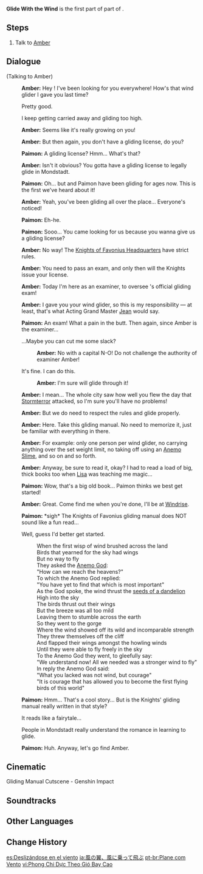 {{Quest Infobox
|image         = Story Quest Glide with the Wind.png
|id            = 00481
|type          = Story
|chapter       = Lepus Chapter
|actNum        = I
|part          = 1
|act           = Wind, Courage, and Wings
|character     = Amber
|requirement   = Complete [[The Outlander Who Caught the Wind]] and reach [[Adventure Rank]] 8
|startLocation = [[Mondstadt City|Mondstadt]], [[Mondstadt]]
|region        = Mondstadt
|area          = Starfell Valley
|subarea       = Mondstadt City
|next          = License to Glide
|rewards       = Adventure EXP*125;Mora*2,750;Wanderer's Advice*7;Fine Enhancement Ore*3;Wind, Courage, and Wings (Book)*1
|characters    = Amber;Paimon;Traveler
|voiced        = yes
}}
'''Glide With the Wind''' is the first part of part of {{Quest|Wind, Courage, and Wings}}.

==Steps==
# Talk to [[Amber]]

==Dialogue==
{{Quest Description|Amber wishes to discuss the matter of how you've been using your [[Wind Glider]]...}}
{{Dialogue Start}}
;(Talking to Amber)
:{{A|vo ablq001 1 ambor 01.ogg}} '''Amber:''' Hey {{Traveler}}! I've been looking for you everywhere! How's that wind glider I gave you last time?
:{{DIcon}} Pretty good.
:{{DIcon}} I keep getting carried away and gliding too high.
:{{A|vo ablq001 1 ambor 02.ogg}} '''Amber:''' Seems like it's really growing on you!
:{{A|vo ablq001 1 ambor 03.ogg}} '''Amber:''' But then again, you don't have a gliding license, do you?
:{{A|vo ablq001 1 paimon 01.ogg}} '''Paimon:''' A gliding license? Hmm... What's that?
:{{A|vo ablq001 1 ambor 04.ogg}} '''Amber:''' Isn't it obvious? You gotta have a gliding license to legally glide in Mondstadt.
:{{A|vo ablq001 1 paimon 02a.ogg}}<!--{{A|vo ablq001 1 paimon 02b.ogg}}--> '''Paimon:''' Oh... but {{Traveler}} and Paimon have been gliding for ages now. This is the first we've heard about it!
:{{A|vo ablq001 1 ambor 05.ogg}} '''Amber:''' Yeah, you've been gliding all over the place... Everyone's noticed!
:{{A|vo ablq001 1 paimon 03.ogg}} '''Paimon:''' Eh-he.
:{{A|vo ablq001 1 paimon 04.ogg}} '''Paimon:''' Sooo... You came looking for us because you wanna give us a gliding license?
:{{A|vo ablq001 1 ambor 06.ogg}} '''Amber:''' No way! The [[Knights of Favonius Headquarters]] have strict rules.
:{{A|vo ablq001 1 ambor 07.ogg}} '''Amber:''' You need to pass an exam, and only then will the Knights issue your license.
:{{A|vo ablq001 1 ambor 08.ogg}} '''Amber:''' Today I'm here as an examiner, to oversee {{Traveler}}'s official gliding exam!
:{{A|vo ablq001 1 ambor 09.ogg}} '''Amber:''' I gave you your wind glider, so this is my responsibility &mdash; at least, that's what Acting Grand Master [[Jean]] would say.
:{{A|vo ablq001 1 paimon 05.ogg}} '''Paimon:''' An exam! What a pain in the butt. Then again, since Amber is the examiner...
:{{DIcon}} ...Maybe you can cut me some slack?
::{{A|vo ablq001 1 ambor 10.ogg}} '''Amber:''' No with a capital N-O! Do not challenge the authority of examiner Amber!
:{{DIcon}} It's fine. I can do this.
::{{A|vo ablq001 1 ambor 11.ogg}} '''Amber:''' I'm sure {{Traveler}} will glide through it!
:{{A|vo ablq001 1 ambor 12.ogg}} '''Amber:''' I mean... The whole city saw how well you flew the day that [[Dvalin|Stormterror]] attacked, so I'm sure you'll have no problems!
:{{A|vo ablq001 1 ambor 13.ogg}} '''Amber:''' But we do need to respect the rules and glide properly.
:{{A|vo ablq001 1 ambor 14.ogg}} '''Amber:''' Here. Take this gliding manual. No need to memorize it, just be familiar with everything in there.
:{{A|vo ablq001 1 ambor 15.ogg}} '''Amber:''' For example: only one person per wind glider, no carrying anything over the set weight limit, no taking off using an [[Anemo Slime]], and so on and so forth.
:{{A|vo ablq001 1 ambor 16.ogg}} '''Amber:''' Anyway, be sure to read it, okay? I had to read a load of big, thick books too when [[Lisa]] was teaching me magic...
:{{A|vo ablq001 1 paimon 06.ogg}} '''Paimon:''' Wow, that's a big old book... Paimon thinks we best get started!
:{{A|vo ablq001 1 ambor 17.ogg}} '''Amber:''' Great. Come find me when you're done, I'll be at [[Windrise]].
:{{A|vo ablq001 2 paimon 01.ogg}} '''Paimon:''' *sigh* The Knights of Favonius gliding manual does NOT sound like a fun read...
:{{DIcon}} Well, guess I'd better get started.

:{{Color|menu|You open the instruction manual expecting it to be a tedious chore, but to your surprise, you are met with a charming tale about baby birds learning to fly...}}
:{{Black Screen|''After Amber leaves, you begin to read the Gliding Instruction Manual with Paimon:''}}
::When the first wisp of wind brushed across the land
::Birds that yearned for the sky had wings
::But no way to fly
::They asked the [[Anemo God]]:
::"How can we reach the heavens?"
::To which the Anemo God replied:
::"You have yet to find that which is most important"
::As the God spoke, the wind thrust the [[Dandelion Seed|seeds of a dandelion]]
::High into the sky
::The birds thrust out their wings
::But the breeze was all too mild
::Leaving them to stumble across the earth
::So they went to the gorge
::Where the wind showed off its wild and incomparable strength
::They threw themselves off the cliff
::And flapped their wings amongst the howling winds
::Until they were able to fly freely in the sky
::To the Anemo God they went, to gleefully say:
::"We understand now! All we needed was a stronger wind to fly"
::In reply the Anemo God said:
::"What you lacked was not wind, but courage"
::"It is courage that has allowed you to become the first flying birds of this world"
:{{A|vo ablq001 3 paimon 01.ogg}} '''Paimon:''' Hmm... That's a cool story... But is the Knights' gliding manual really written in that style?
:{{DIcon}} It reads like a fairytale...
:{{DIcon}} People in Mondstadt really understand the romance in learning to glide.
:{{A|vo ablq001 3 paimon 02.ogg}} '''Paimon:''' Huh. Anyway, let's go find Amber.
{{Dialogue End}}

==Cinematic==
<gallery>
Gliding Manual Cutscene - Genshin Impact
</gallery>

==Soundtracks==
{{Soundtracks by Category Table|type=quest}}

==Other Languages==
{{Other Languages
|en      = Glide With the Wind
|zhs     = 风之翼随风而起
|zhs_rm  = Fēng zhī Yì Suí Fēng Ér Qǐ
|zht     = 風之翼隨風而起
|zht_rm  = Fēng zhī Yì Suí Fēng Ér Qǐ
|zh_tl   = 
|ja      = 風の翼、風に乗って飛ぶ
|ja_rm   = Kaze no Tsubasa, Kaze ni Notte Tobu
|ja_tl   = Wings of Wind, Riding and Flying with the Wind
|ko      = 바람과 함께 나는 바람의 날개
|ko_rm   = Baramgwa Hamkke Naneun Baram-ui Nalgae
|ko_tl   = Wings of Wind Flying with the Wind
|es      = Deslizándose en el viento
|es_tl   = Gliding on the Wind
|fr      = Planer avec le vent
|fr_tl   = Glide With the Wind
|ru      = Лети как ветер
|ru_tl   = Fly Like the Wind
|th      = ร่อนเวหาไปกับสายลม
|th_rm   = 
|th_tl   = 
|vi      = Phong Chi Dực Theo Gió Bay Cao
|vi_tl   = 
|de      = Mit dem Gleiter in die Luft
|de_tl   = With a Glider in the Air
|id      = Meluncur Bersama Angin
|id_tl   = Glide With the Wind
|pt      = Plane com Vento
|pt_tl   = 
|tr      = Kendini Rüzgara Bırak
|tr_tl   = 
|it      = Plana col vento
|it_tl   = 
}}

==Change History==
{{Change History|1.0}}

[[es:Deslizándose en el viento]]
[[ja:風の翼、風に乗って飛ぶ]]
[[pt-br:Plane com Vento]]
[[vi:Phong Chi Dực Theo Gió Bay Cao]]